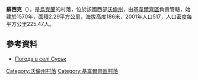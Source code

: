 {{coord|50|57|0|N|25|25|32|E|scale:30000|display=title}}

'''蘇西克'''（{{lang-uk|Суськ}}），是[[烏克蘭|烏克蘭]]的村落，位於該國西部[[沃倫州|沃倫州]]，由[[基韋爾齊區|基韋爾齊區]]負責管轄，始建於1570年，面積2.29平方公里，海拔高度186米，2001年人口517，人口密度每平方公里225.47人。

==參考資料==
* [http://weather.in.ua/ua/volynskaja/25567 Погода в селі Суськ] {{Wayback|url=http://weather.in.ua/ua/volynskaja/25567 |date=20160305074502 }}

[[Category:沃倫州村落|Category:沃倫州村落]]
[[Category:基韋爾齊區村落|Category:基韋爾齊區村落]]


{{Volyn-geo-stub}}